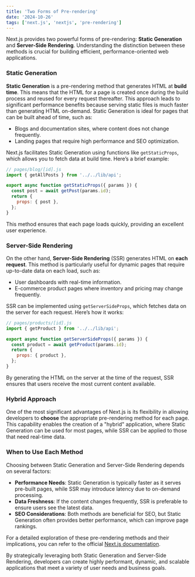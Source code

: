 ---
title: 'Two Forms of Pre-rendering'
date: '2024-10-26'
tags: ['next.js', 'nextjs', 'pre-rendering']
---

Next.js provides two powerful forms of pre-rendering: **Static Generation** and **Server-Side Rendering**. Understanding the distinction between these methods is crucial for building efficient, performance-oriented web applications. 

### Static Generation

**Static Generation** is a pre-rendering method that generates HTML at **build time**. This means that the HTML for a page is created once during the build process and reused for every request thereafter. This approach leads to significant performance benefits because serving static files is much faster than generating HTML on-demand. Static Generation is ideal for pages that can be built ahead of time, such as:

- Blogs and documentation sites, where content does not change frequently.
- Landing pages that require high performance and SEO optimization.

Next.js facilitates Static Generation using functions like `getStaticProps`, which allows you to fetch data at build time. Here’s a brief example:

```javascript
// pages/blog/[id].js
import { getAllPosts } from '../../lib/api';

export async function getStaticProps({ params }) {
  const post = await getPost(params.id);
  return {
    props: { post },
  };
}
```

This method ensures that each page loads quickly, providing an excellent user experience.

### Server-Side Rendering

On the other hand, **Server-Side Rendering** (SSR) generates HTML on **each request**. This method is particularly useful for dynamic pages that require up-to-date data on each load, such as:

- User dashboards with real-time information.
- E-commerce product pages where inventory and pricing may change frequently.

SSR can be implemented using `getServerSideProps`, which fetches data on the server for each request. Here’s how it works:

```javascript
// pages/products/[id].js
import { getProduct } from '../../lib/api';

export async function getServerSideProps({ params }) {
  const product = await getProduct(params.id);
  return {
    props: { product },
  };
}
```

By generating the HTML on the server at the time of the request, SSR ensures that users receive the most current content available.

### Hybrid Approach

One of the most significant advantages of Next.js is its flexibility in allowing developers to **choose** the appropriate pre-rendering method for each page. This capability enables the creation of a "hybrid" application, where Static Generation can be used for most pages, while SSR can be applied to those that need real-time data.

### When to Use Each Method

Choosing between Static Generation and Server-Side Rendering depends on several factors:

- **Performance Needs**: Static Generation is typically faster as it serves pre-built pages, while SSR may introduce latency due to on-demand processing.
- **Data Freshness**: If the content changes frequently, SSR is preferable to ensure users see the latest data.
- **SEO Considerations**: Both methods are beneficial for SEO, but Static Generation often provides better performance, which can improve page rankings.

For a detailed exploration of these pre-rendering methods and their implications, you can refer to the official [Next.js documentation](https://nextjs.org/docs/app/building-your-application/data-fetching/pages#pre-rendering).

By strategically leveraging both Static Generation and Server-Side Rendering, developers can create highly performant, dynamic, and scalable applications that meet a variety of user needs and business goals.
